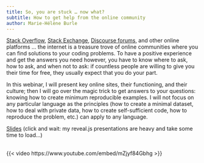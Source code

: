 ```yaml
---
title: So, you are stuck … now what?
subtitle: How to get help from the online community
author: Marie-Hélène Burle
---
```


:::{.def}

[Stack Overflow](https://stackoverflow.com/), [Stack Exchange](https://stackexchange.com/), [Discourse forums](https://www.discourse.org/), and other online platforms ... the internet is a treasure trove of online communities where you can find solutions to your coding problems. To have a positive experience and get the answers you need however, you have to know where to ask, how to ask, and when not to ask: if countless people are willing to give you their time for free, they usually expect that you do your part.

In this webinar, I will present key online sites, their functioning, and their culture; then I will go over the magic trick to get answers to your questions: knowing how to create minimum reproducible examples. I will not focus on any particular language as the principles (how to create a minimal dataset, how to deal with private data, how to create self-sufficient code, how to reproduce the problem, etc.) can apply to any language.

:::

[Slides](help_slides.qmd){.btn .btn-outline-primary} [(click and wait: my reveal.js presentations are heavy and take some time to load...)]{.inlinenote}
<br><br>

{{< video https://www.youtube.com/embed/mZjyf84Gbhg >}}
